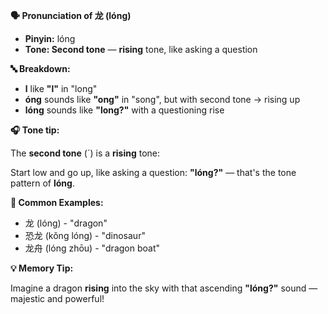 **🗣️ Pronunciation of 龙 (lóng)**

- **Pinyin:** lóng
- **Tone: Second tone** — **rising** tone, like asking a question

**🔤 Breakdown:**

- **l** like **"l"** in "long"
- **óng** sounds like **"ong"** in "song", but with second tone → rising up
- **lóng** sounds like **"long?"** with a questioning rise

**🎧 Tone tip:**

The **second tone** (´) is a **rising** tone:

Start low and go up, like asking a question: **"lóng?"** — that's the tone pattern of **lóng**.

**📝 Common Examples:**

- 龙 (lóng) - "dragon"
- 恐龙 (kǒng lóng) - "dinosaur"
- 龙舟 (lóng zhōu) - "dragon boat"

**💡 Memory Tip:**

Imagine a dragon **rising** into the sky with that ascending **"lóng?"** sound — majestic and
powerful!

